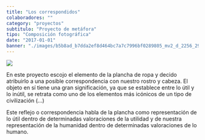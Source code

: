 ```yaml
---
title: "Los correspondidos"
colaboradores: ""
category: "proyectos"
subtitulo: "Proyecto de metáfora"
tipo: "Composición fotográfica"
date: "2017-01-01"
banner: "./images/b5b8ad_b7dda2ef8d464bc7a7c7996bf0289805_mv2_d_2256_2956_s_2.jpg"
---
```


![](./images/b5b8ad_b7dda2ef8d464bc7a7c7996bf0289805_mv2_d_2256_2956_s_2.jpg)

En este proyecto escojo el elemento de la plancha de ropa y decido atribuirlo a una posible correspondencia con nuestro rostro y cabeza. El objeto en sí tiene una gran significación, ya que se establece entre lo útil y lo inútil, se retrata como uno de los elementos más icónicos de un tipo de civilización (...)

Este reflejo o correspondencia habla de la plancha como representación de lo útil dentro de determinadas valoraciones de la utilidad y de nuestra representación de la humanidad dentro de determinadas valoraciones de lo humano. 